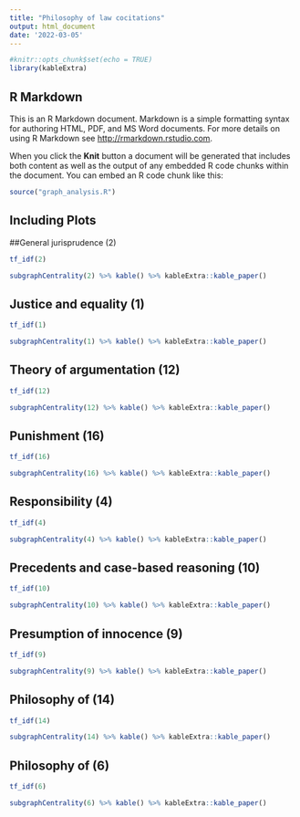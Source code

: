 ```yaml
---
title: "Philosophy of law cocitations"
output: html_document
date: '2022-03-05'
---
```


```r
#knitr::opts_chunk$set(echo = TRUE)
library(kableExtra)
```

## R Markdown

This is an R Markdown document. Markdown is a simple formatting syntax for authoring HTML, PDF, and MS Word documents. For more details on using R Markdown see <http://rmarkdown.rstudio.com>.

When you click the **Knit** button a document will be generated that includes both content as well as the output of any embedded R code chunks within the document. You can embed an R code chunk like this:

```r
source("graph_analysis.R")
```

## Including Plots

##General jurisprudence (2)

```r
tf_idf(2) 
```
```r
subgraphCentrality(2) %>% kable() %>% kableExtra::kable_paper()
```

## Justice and equality (1)

```r
tf_idf(1) 
```
```r
subgraphCentrality(1) %>% kable() %>% kableExtra::kable_paper()
```

## Theory of argumentation (12)
```r
tf_idf(12) 
```
```r
subgraphCentrality(12) %>% kable() %>% kableExtra::kable_paper()
```

## Punishment (16)

```r
tf_idf(16) 
```
```r
subgraphCentrality(16) %>% kable() %>% kableExtra::kable_paper()
```

## Responsibility (4)


```r
tf_idf(4) 
```
```r
subgraphCentrality(4) %>% kable() %>% kableExtra::kable_paper()
```

## Precedents and case-based reasoning (10)


```r
tf_idf(10) 
```
```r
subgraphCentrality(10) %>% kable() %>% kableExtra::kable_paper()
```

## Presumption of innocence (9)

```r
tf_idf(9) 
```
```r
subgraphCentrality(9) %>% kable() %>% kableExtra::kable_paper()
```

## Philosophy of (14)

```r
tf_idf(14) 
```
```r
subgraphCentrality(14) %>% kable() %>% kableExtra::kable_paper()
```

## Philosophy of (6)

```r
tf_idf(6) 
```
```r
subgraphCentrality(6) %>% kable() %>% kableExtra::kable_paper()
```





